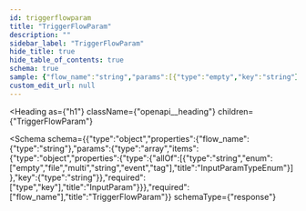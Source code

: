 ```yaml
---
id: triggerflowparam
title: "TriggerFlowParam"
description: ""
sidebar_label: "TriggerFlowParam"
hide_title: true
hide_table_of_contents: true
schema: true
sample: {"flow_name":"string","params":[{"type":"empty","key":"string"}]}
custom_edit_url: null
---
```



<Heading
  as={"h1"}
  className={"openapi__heading"}
  children={"TriggerFlowParam"}
>
</Heading>





<Schema
  schema={{"type":"object","properties":{"flow_name":{"type":"string"},"params":{"type":"array","items":{"type":"object","properties":{"type":{"allOf":[{"type":"string","enum":["empty","file","multi","string","event","tag"],"title":"InputParamTypeEnum"}]},"key":{"type":"string"}},"required":["type","key"],"title":"InputParam"}}},"required":["flow_name"],"title":"TriggerFlowParam"}}
  schemaType={"response"}
>
  
</Schema>
            